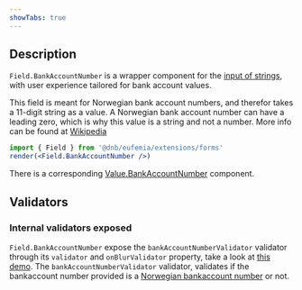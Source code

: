 ```yaml
---
showTabs: true
---
```


## Description

`Field.BankAccountNumber` is a wrapper component for the [input of strings](/uilib/extensions/forms/base-fields/String), with user experience tailored for bank account values.

This field is meant for Norwegian bank account numbers, and therefor takes a 11-digit string as a value. A Norwegian bank account number can have a leading zero, which is why this value is a string and not a number.
More info can be found at [Wikipedia](https://no.wikipedia.org/wiki/Kontonummer)

```jsx
import { Field } from '@dnb/eufemia/extensions/forms'
render(<Field.BankAccountNumber />)
```

There is a corresponding [Value.BankAccountNumber](/uilib/extensions/forms/Value/BankAccountNumber) component.

## Validators

### Internal validators exposed

`Field.BankAccountNumber` expose the `bankAccountNumberValidator` validator through its `validator` and `onBlurValidator` property, take a look at [this demo](/uilib/extensions/forms/feature-fields/BankAccountNumber/demos/#extend-validation-with-custom-validation-function).
The `bankAccountNumberValidator` validator, validates if the bankaccount number provided is a [Norwegian bankaccount number](https://no.wikipedia.org/wiki/Kontonummer) or not.
